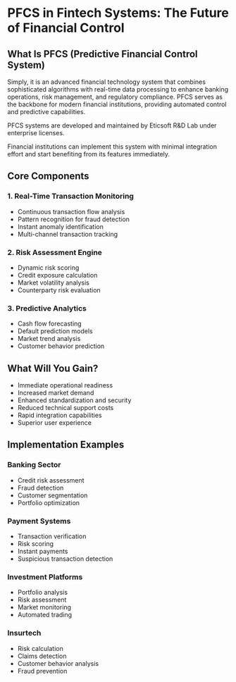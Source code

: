 # PFCS in Fintech Systems: The Future of Financial Control

## What Is PFCS (Predictive Financial Control System)

Simply, it is an advanced financial technology system that combines sophisticated algorithms with real-time data processing to enhance banking operations, risk management, and regulatory compliance. PFCS serves as the backbone for modern financial institutions, providing automated control and predictive capabilities.

PFCS systems are developed and maintained by Eticsoft R&D Lab under enterprise licenses.

Financial institutions can implement this system with minimal integration effort and start benefiting from its features immediately.

## Core Components

### 1. Real-Time Transaction Monitoring
- Continuous transaction flow analysis
- Pattern recognition for fraud detection
- Instant anomaly identification
- Multi-channel transaction tracking

### 2. Risk Assessment Engine
- Dynamic risk scoring
- Credit exposure calculation
- Market volatility analysis
- Counterparty risk evaluation

### 3. Predictive Analytics
- Cash flow forecasting
- Default prediction models
- Market trend analysis
- Customer behavior prediction

## What Will You Gain?

- Immediate operational readiness
- Increased market demand
- Enhanced standardization and security
- Reduced technical support costs
- Rapid integration capabilities
- Superior user experience

## Implementation Examples

### Banking Sector
- Credit risk assessment
- Fraud detection
- Customer segmentation
- Portfolio optimization

### Payment Systems
- Transaction verification
- Risk scoring
- Instant payments
- Suspicious transaction detection

### Investment Platforms
- Portfolio analysis
- Risk assessment
- Market monitoring
- Automated trading

### Insurtech
- Risk calculation
- Claims detection
- Customer behavior analysis
- Fraud prevention